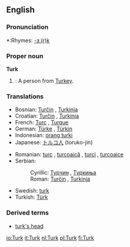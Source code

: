 {{see|turk|Türk}}
==English==

===Pronunciation===
*:Rhymes: [[Rhymes:English:-ɜː(r)k|-ɜː(r)k]]

===Proper noun===
'''Turk'''
# {{colloquial}}: A person from [[Turkey]].

===Translations===
{{top}}
*Bosnian: [[Turčin]] {{m}}, [[Turkinja]] {{f}}
*Croatian: [[Turčin]] {{m}}, [[Turkinja]] {{f}}
*French: [[Turc]] {{m}}, [[Turque]] {{f}}
*German: [[Türke]] {{m}}, [[Türkin]] {{f}}
*Indonesian: [[orang turki]]
*Japanese: [[トルコ人]] (toruko-jin)
{{mid}}
*Romanian: [[turc]] {{m}}, [[turcoaică]] {{f}}, [[turci]] {{m}} {{p}}, [[turcoaice]] {{f}} {{p}}
*Serbian:
*:Cyrillic: [[Турчин]] {{m}}, [[Туркиња]] {{f}}
*:Roman: [[Turčin]] {{m}}, [[Turkinja]] {{f}}
*Swedish: [[turk]] {{c}}
*Turkish: [[Türk]]
{{bottom}}

===Derived terms===
* [[turk's head]]

[[io:Turk]]
[[it:Turk]]
[[nl:Turk]]
[[pl:Turk]]
[[fi:Turk]]